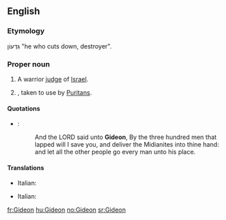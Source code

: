 ==English==

===Etymology===
{{etyl|he}} גִּדְעוֹן "he who cuts down, destroyer".

===Proper noun===
{{en-proper noun}}

# {{biblical character}} A warrior [[judge]] of [[Israel]].
# {{given name|male|from=Hebrew}}, taken to use by [[Puritan]]s.

====Quotations====
* {{RQ:Authorized Version|Judges|7|7}}:
*: And the LORD said unto '''Gideon''', By the three hundred men that lapped will I save you, and deliver the Midianites into thine hand: and let all the other people go every man unto his place.

====Translations====
{{trans-top|biblical character}}
* Italian: {{t+|it|Gedeone}}
{{trans-mid}}
{{trans-bottom}}
{{trans-top|male given name}}
* Italian: {{t+|it|Gedeone}}
{{trans-mid}}
{{trans-bottom}}


[[fr:Gideon]]
[[hu:Gideon]]
[[no:Gideon]]
[[sr:Gideon]]